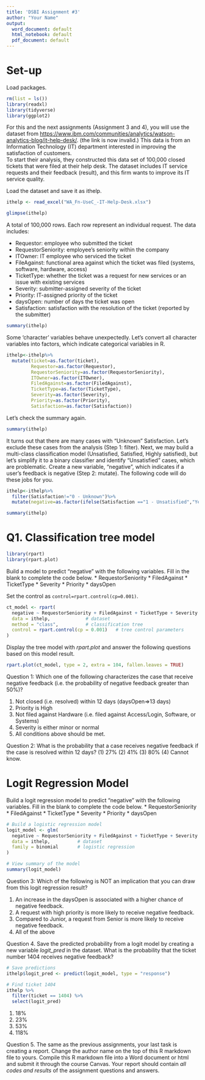 ```yaml
---
title: 'DSBI Assignment #3'
author: "Your Name"
output:
  word_document: default
  html_notebook: default
  pdf_document: default
---
```


# Set-up

Load packages.

```r
rm(list = ls())
library(readxl)
library(tidyverse)
library(ggplot2)
```

For this and the next assignments (Assignment 3 and 4), you will use the dataset from <https://www.ibm.com/communities/analytics/watson-analytics-blog/it-help-desk/>. (the link is now invalid.) This data is from an Information Technology (IT) department interested in improving the satisfaction of customers.\
To start their analysis, they constructed this data set of 100,000 closed tickets that were filed at their help desk. The dataset includes IT service requests and their feedback (result), and this firm wants to improve its IT service quality.

Load the dataset and save it as ithelp.

```r
ithelp <- read_excel("WA_Fn-UseC_-IT-Help-Desk.xlsx")
```

```r
glimpse(ithelp) 
```

A total of 100,000 rows. Each row represent an individual request. The data includes:

-   Requestor: employee who submitted the ticket
-   RequestorSeniority: employee’s seniority within the company
-   ITOwner: IT employee who serviced the ticket
-   FileAgainst: functional area against which the ticket was filed (systems, software, hardware, access)
-   TicketType: whether the ticket was a request for new services or an issue with existing services
-   Severity: submitter-assigned severity of the ticket
-   Priority: IT-assigned priority of the ticket
-   daysOpen: number of days the ticket was open
-   Satisfaction: satisfaction with the resolution of the ticket (reported by the submitter)

```r
summary(ithelp)
```

Some 'character' variables behave unexpectedly. Let's convert all character variables into factors, which indicate categorical variables in R.

```r
ithelp<-ithelp%>%
  mutate(ticket=as.factor(ticket),
         Requestor=as.factor(Requestor),
         RequestorSeniority=as.factor(RequestorSeniority),
         ITOwner=as.factor(ITOwner),
         FiledAgainst=as.factor(FiledAgainst),
         TicketType=as.factor(TicketType),
         Severity=as.factor(Severity),
         Priority=as.factor(Priority),
         Satisfaction=as.factor(Satisfaction))
```

Let's check the summary again.

```r
summary(ithelp)
```

It turns out that there are many cases with "Unknown" Satisfaction. Let's exclude these cases from the analysis (Step 1: filter). Next, we may build a multi-class classification model (Unsatisfied, Satisfied, Highly satisfied), but let's simplify it to a binary classifier and identify "Unsatisfied" cases, which are problematic. Create a new variable, "negative", which indicates if a user's feedback is negative (Step 2: mutate). The following code will do these jobs for you.

```r
ithelp<-ithelp%>%
  filter(Satisfaction!="0 - Unknown")%>%
  mutate(negative=as.factor(ifelse(Satisfaction =="1 - Unsatisfied","Yes","No")))

summary(ithelp)
```

# Q1. Classification tree model

```r
library(rpart)
library(rpart.plot)
```

Build a model to predict "negative" with the following variables. Fill in the blank to complete the code below. \* RequestorSeniority \* FiledAgainst \* TicketType \* Severity \* Priority \* daysOpen

Set the control as `control=rpart.control(cp=0.001)`.

```r
ct_model <- rpart(
  negative ~ RequestorSeniority + FiledAgainst + TicketType + Severity + Priority + daysOpen,  # model formula
  data = ithelp,             # dataset
  method = "class",          # classification tree
  control = rpart.control(cp = 0.001)   # tree control parameters
)
```

Display the tree model with *rpart.plot* and answer the following questions based on this model result.

```r
rpart.plot(ct_model, type = 2, extra = 104, fallen.leaves = TRUE)
```

Question 1: Which one of the following characterizes the case that receive negative feedback (i.e. the probability of negative feedback greater than 50%)?

(1) Not closed (i.e. resolved) within 12 days (daysOpen=\>13 days)
(2) Priority is High
(3) Not filed against Hardware (i.e. filed against Access/Login, Software, or Systems)
(4) Severity is either minor or normal
(5) All conditions above should be met.

Question 2: What is the probability that a case receives negative feedback if the case is resolved within 12 days? (1) 27% (2) 41% (3) 80% (4) Cannot know.

# Logit Regression Model

Build a logit regression model to predict "negative" with the following variables. Fill in the blank to complete the code below. \* RequestorSeniority \* FiledAgainst \* TicketType \* Severity \* Priority \* daysOpen

```r
# Build a logistic regression model
logit_model <- glm(
  negative ~ RequestorSeniority + FiledAgainst + TicketType + Severity + Priority + daysOpen,  # model formula
  data = ithelp,          # dataset
  family = binomial       # logistic regression
)

# View summary of the model
summary(logit_model)
```

Question 3: Which of the following is NOT an implication that you can draw from this logit regression result?

(1) An increase in the daysOpen is associated with a higher chance of negative feedback.
(2) A request with high priority is more likely to receive negative feedback.
(3) Compared to Junior, a request from Senior is more likely to receive negative feedback.
(4) All of the above

Question 4. Save the predicted probability from a logit model by creating a new variable *logit_pred* in the dataset. What is the probability that the ticket number 1404 receives negative feedback?

```r
# Save predictions
ithelp$logit_pred <- predict(logit_model, type = "response")

# Find ticket 1404
ithelp %>%
  filter(ticket == 1404) %>%
  select(logit_pred)
```

(1) 18%
(2) 23%
(3) 53%
(4) 118%

Question 5. The same as the previous assignments, your last task is creating a report. Change the author name on the top of this R markdown file to yours. Compile this R markdown file into a Word document or html and submit it through the course Canvas. Your report should contain *all codes and results* of the assignment questions and answers.
